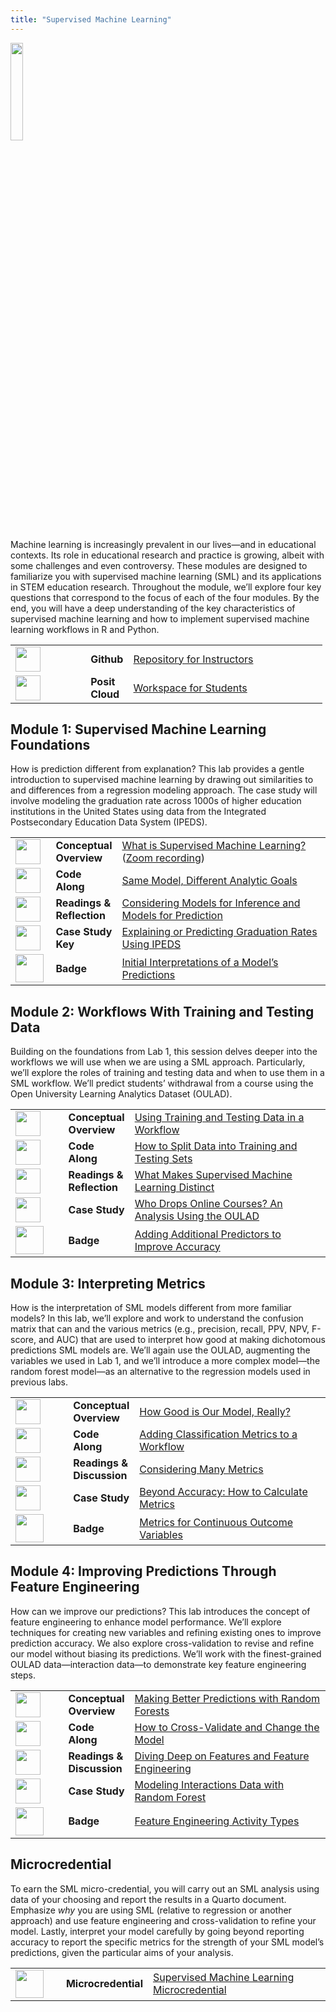 ```yaml
---
title: "Supervised Machine Learning"
---
```


![](images/ml-micro.png){width="20%"}

Machine learning is increasingly prevalent in our lives---and in educational contexts. Its role in educational research and practice is growing, albeit with some challenges and even controversy. These modules are designed to familiarize you with supervised machine learning (SML) and its applications in STEM education research. Throughout the module, we'll explore four key questions that correspond to the focus of each of the four modules. By the end, you will have a deep understanding of the key characteristics of supervised machine learning and how to implement supervised machine learning workflows in R and Python.

+------------------------------------+-----------------+----------------------------------------------------------------------------------------------+
| ![](images/github.png){width="40"} | **Github\       | [Repository for Instructors](https://github.com/laser-institute/supervised-machine-learning) |
|                                    | **              |                                                                                              |
+------------------------------------+-----------------+----------------------------------------------------------------------------------------------+
| ![](images/posit.png){width="40"}  | **Posit Cloud** | [Workspace for Students](https://posit.cloud/spaces/493094/content/8451788)                  |
+------------------------------------+-----------------+----------------------------------------------------------------------------------------------+

## Module 1: Supervised Machine Learning Foundations

How is prediction different from explanation? This lab provides a gentle introduction to supervised machine learning by drawing out similarities to and differences from a regression modeling approach. The case study will involve modeling the graduation rate across 1000s of higher education institutions in the United States using data from the Integrated Postsecondary Education Data System (IPEDS).

+-------------------------------------------------+--------------------+------------------------------------------------------------------------------------------------------------------------------------------------------------------------------------------------------------------------------------------------------------------------------------------------------+
| ![](images/conceptual-overview.png){width="40"} | **Conceptual\      | [What is Supervised Machine Learning?](https://laser-institute.github.io/supervised-machine-learning/module-1/sml-1-conceptual-overview.html#/title-slide) ([Zoom recording](https://tennessee.zoom.us/rec/share/AChieBcV1comrINi2AfkuMXjSGOrEPMjvDLEUVfpSDtigsH2siSVAEDXsckC3hyE.CL4NZyfjk8bX3zPX)) |
|                                                 | Overview**         |                                                                                                                                                                                                                                                                                                      |
+-------------------------------------------------+--------------------+------------------------------------------------------------------------------------------------------------------------------------------------------------------------------------------------------------------------------------------------------------------------------------------------------+
| ![](images/code-along.png){width="40"}          | **Code Along**     | [Same Model, Different Analytic Goals](https://laser-institute.github.io/supervised-machine-learning/module-1/sml-1-code-along.html)                                                                                                                                                                 |
+-------------------------------------------------+--------------------+------------------------------------------------------------------------------------------------------------------------------------------------------------------------------------------------------------------------------------------------------------------------------------------------------+
| ![](images/reading.png){width="40"}             | **Readings &\      | [Considering Models for Inference and Models for Prediction](https://laser-institute.github.io/supervised-machine-learning/module-1/sml-1-readings.html)                                                                                                                                             |
|                                                 | Reflection**       |                                                                                                                                                                                                                                                                                                      |
+-------------------------------------------------+--------------------+------------------------------------------------------------------------------------------------------------------------------------------------------------------------------------------------------------------------------------------------------------------------------------------------------+
| ![](images/case-study.png){width="40"}          | **Case Study Key** | [Explaining or Predicting Graduation Rates Using IPEDS](https://laser-institute.github.io/supervised-machine-learning/module-1/sml-1-case-study-key.html)                                                                                                                                            |
+-------------------------------------------------+--------------------+------------------------------------------------------------------------------------------------------------------------------------------------------------------------------------------------------------------------------------------------------------------------------------------------------+
| ![](images/ml-badge-1.png){width="45"}          | **Badge**          | [Initial Interpretations of a Model's Predictions](https://laser-institute.github.io/supervised-machine-learning/module-1/sml-1-badge.html)                                                                                                                                                          |
+-------------------------------------------------+--------------------+------------------------------------------------------------------------------------------------------------------------------------------------------------------------------------------------------------------------------------------------------------------------------------------------------+

## Module 2: Workflows With Training and Testing Data

Building on the foundations from Lab 1, this session delves deeper into the workflows we will use when we are using a SML approach. Particularly, we'll explore the roles of training and testing data and when to use them in a SML workflow. We'll predict students' withdrawal from a course using the Open University Learning Analytics Dataset (OULAD).

+------------------------------------------+----------------+---------------------------------------------------------------------------------------------------------------------------------------------------------------------+
| ![](images/presentation.png){width="40"} | **Conceptual\  | [Using Training and Testing Data in a Workflow](https://laser-institute.github.io/supervised-machine-learning/module-2/sml-2-conceptual-overview.html#/title-slide) |
|                                          | Overview**     |                                                                                                                                                                     |
+------------------------------------------+----------------+---------------------------------------------------------------------------------------------------------------------------------------------------------------------+
| ![](images/code-along.png){width="40"}   | **Code Along** | [How to Split Data into Training and Testing Sets](https://laser-institute.github.io/supervised-machine-learning/module-2/sml-2-code-along.html)                    |
+------------------------------------------+----------------+---------------------------------------------------------------------------------------------------------------------------------------------------------------------+
| ![](images/reading.png){width="40"}      | **Readings &\  | [What Makes Supervised Machine Learning Distinct](https://laser-institute.github.io/supervised-machine-learning/module-2/sml-2-readings.html)                       |
|                                          | Reflection**   |                                                                                                                                                                     |
+------------------------------------------+----------------+---------------------------------------------------------------------------------------------------------------------------------------------------------------------+
| ![](images/case-study.png){width="40"}   | **Case Study** | [Who Drops Online Courses? An Analysis Using the OULAD](https://laser-institute.github.io/supervised-machine-learning/module-2/sml-2-case-study-key.html)           |
+------------------------------------------+----------------+---------------------------------------------------------------------------------------------------------------------------------------------------------------------+
| ![](images/ml-badge-2.png){width="45"}   | **Badge**      | [Adding Additional Predictors to Improve Accuracy](https://laser-institute.github.io/supervised-machine-learning/module-2/sml-2-badge.html)                         |
+------------------------------------------+----------------+---------------------------------------------------------------------------------------------------------------------------------------------------------------------+

## Module 3: Interpreting Metrics

How is the interpretation of SML models different from more familiar models? In this lab, we'll explore and work to understand the confusion matrix that can and the various metrics (e.g., precision, recall, PPV, NPV, F-score, and AUC) that are used to interpret how good at making dichotomous predictions SML models are. We'll again use the OULAD, augmenting the variables we used in Lab 1, and we'll introduce a more complex model---the random forest model---as an alternative to the regression models used in previous labs.

+------------------------------------------+----------------+------------------------------------------------------------------------------------------------------------------------------------------------------+
| ![](images/presentation.png){width="40"} | **Conceptual\  | [How Good is Our Model, Really?](https://laser-institute.github.io/supervised-machine-learning/module-3/sml-3-conceptual-overview.html#/title-slide) |
|                                          | Overview**     |                                                                                                                                                      |
+------------------------------------------+----------------+------------------------------------------------------------------------------------------------------------------------------------------------------+
| ![](images/code-along.png){width="40"}   | **Code Along** | [Adding Classification Metrics to a Workflow](https://laser-institute.github.io/supervised-machine-learning/module-3/sml-3-code-along.html)          |
+------------------------------------------+----------------+------------------------------------------------------------------------------------------------------------------------------------------------------+
| ![](images/reading.png){width="40"}      | **Readings &\  | [Considering Many Metrics](https://laser-institute.github.io/supervised-machine-learning/module-4/sml-4-readings.html)                               |
|                                          | Discussion**   |                                                                                                                                                      |
+------------------------------------------+----------------+------------------------------------------------------------------------------------------------------------------------------------------------------+
| ![](images/case-study.png){width="40"}   | **Case Study** | [Beyond Accuracy: How to Calculate Metrics](https://laser-institute.github.io/supervised-machine-learning/module-3/sml-3-case-study-key.html)        |
+------------------------------------------+----------------+------------------------------------------------------------------------------------------------------------------------------------------------------+
| ![](images/ml-badge-3.png){width="45"}   | **Badge**      | [Metrics for Continuous Outcome Variables](https://laser-institute.github.io/supervised-machine-learning/module-3/sml-3-badge.html)                  |
+------------------------------------------+----------------+------------------------------------------------------------------------------------------------------------------------------------------------------+

## Module 4: Improving Predictions Through Feature Engineering

How can we improve our predictions? This lab introduces the concept of feature engineering to enhance model performance. We'll explore techniques for creating new variables and refining existing ones to improve prediction accuracy. We also explore cross-validation to revise and refine our model without biasing its predictions. We'll work with the finest-grained OULAD data—interaction data—to demonstrate key feature engineering steps.

+------------------------------------------+----------------+---------------------------------------------------------------------------------------------------------------------------------------------------------------------+
| ![](images/presentation.png){width="40"} | **Conceptual\  | [Making Better Predictions with Random Forests](https://laser-institute.github.io/supervised-machine-learning/module-4/sml-4-conceptual-overview.html#/title-slide) |
|                                          | Overview**     |                                                                                                                                                                     |
+------------------------------------------+----------------+---------------------------------------------------------------------------------------------------------------------------------------------------------------------+
| ![](images/code-along.png){width="40"}   | **Code Along** | [How to Cross-Validate and Change the Model](https://laser-institute.github.io/supervised-machine-learning/module-4/sml-4-code-along.html)                          |
+------------------------------------------+----------------+---------------------------------------------------------------------------------------------------------------------------------------------------------------------+
| ![](images/reading.png){width="40"}      | **Readings &\  | [Diving Deep on Features and Feature Engineering](https://laser-institute.github.io/supervised-machine-learning/module-4/sml-4-readings.html)                       |
|                                          | Discussion**   |                                                                                                                                                                     |
+------------------------------------------+----------------+---------------------------------------------------------------------------------------------------------------------------------------------------------------------+
| ![](images/case-study.png){width="40"}   | **Case Study** | [Modeling Interactions Data with Random Forest](https://laser-institute.github.io/supervised-machine-learning/module-4/sml-4-case-study-key.html)                   |
+------------------------------------------+----------------+---------------------------------------------------------------------------------------------------------------------------------------------------------------------+
| ![](images/ml-badge-4.png){width="45"}   | **Badge**      | [Feature Engineering Activity Types](https://laser-institute.github.io/supervised-machine-learning/module-4/sml-4-badge.html)                                       |
+------------------------------------------+----------------+---------------------------------------------------------------------------------------------------------------------------------------------------------------------+

## Microcredential

To earn the SML micro-credential, you will carry out an SML analysis using data of your choosing and report the results in a Quarto document. Emphasize *why* you are using SML (relative to regression or another approach) and use feature engineering and cross-validation to refine your model. Lastly, interpret your model carefully by going beyond reporting accuracy to report the specific metrics for the strength of your SML model's predictions, given the particular aims of your analysis.

+--------------------------------------+---------------------+-------------------------------------------------------------------------------------------------------------------------------------------------------+
| ![](images/ml-micro.png){width="45"} | **Microcredential** | [Supervised Machine Learning Microcredential](https://laser-institute.github.io/supervised-machine-learning/microcredential/sml-microcredential.html) |
+--------------------------------------+---------------------+-------------------------------------------------------------------------------------------------------------------------------------------------------+
